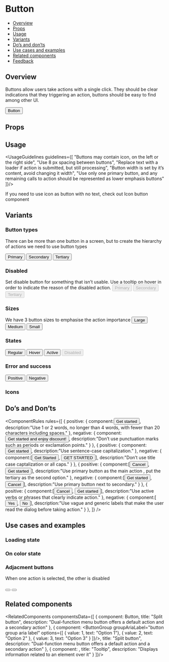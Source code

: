 
# Button

- [Overview](#overview)
- [Props](#props)
- [Usage](#usage)
- [Variants](#variants)
- [Do’s and don’ts](#component-rules)
- [Use cases and examples](#Use-cases-and-examples)
- [Related components](#related-components)
- [Feedback](#feedback)

## Overview
Buttons allow users take actions with a single click.
They should be clear indications that they triggering an action, buttons should be easy to find among other UI.

<Canvas>
  <Story name="overview">
    <Button>Button</Button>
  </Story>
</Canvas>

## Props
<ArgsTable of={Button} />

## Usage
<UsageGuidelines guidelines={[
  "Buttons may contain icon, on the left or the right side",
  "Use 8 px spacing between buttons",
  "Replace text with a loader if action is submitted, but still processing",
  "Button width is set by it’s content, avoid changing it width",
  "Use only one primary button, and any remaining calls to action should be represented as lower emphasis buttons"
]}/>

<Tip title="Not what you were looking for?">If you need to use icon as button with no text, check out Icon button component</Tip>

## Variants
### Button types
There can be more than one button in a screen, but to create the hierarchy of actions we need to use button types

<Canvas>
  <Story name="button-types">
      <Button>Primary</Button>
      <Button kind={Button.kinds.SECONDARY}>Secondary</Button>
      <Button kind={Button.kinds.TERTIARY}>Tertiary</Button>
  </Story>
</Canvas>

### Disabled
Set disable button for something that isn’t usable. Use a tooltip on hover in order to indicate the reason of the disabled action.
<Canvas>
  <Story name="disabled">
    <Button disabled>Primary</Button>
    <Button kind={Button.kinds.SECONDARY} disabled>Secondary</Button>
    <Button kind={Button.kinds.TERTIARY} disabled>Tertiary</Button>
  </Story>
</Canvas>

### Sizes
We have 3 button sizes to emphasise the action importance
<Canvas>
  <Story name="sizes">
      <Button size={Button.sizes.LARGE}>Large</Button>
      <Button size={Button.sizes.MEDIUM}>Medium</Button>
      <Button size={Button.sizes.SMALL}>Small</Button>
  </Story>
</Canvas>

### States
<Canvas>
  <Story name="states">
    <Button>Regular</Button>
    <Button>Hover</Button>
    <Button>Active</Button>
    <Button disabled>Disabled</Button>
  </Story>
</Canvas>

### Error and success
<Canvas>
  <Story name="error-and-success">
    <Button color={Button.colors.POSITIVE}>Positive</Button>
    <Button color={Button.colors.NEGATIVE}>Negative</Button>
  </Story>
</Canvas>

### Icons
<Story id="components-button--icons"/>

## Do’s and Don’ts
<ComponentRules
  rules={[
    {
      positive: {
        component:<Button>Get started</Button>,
        description:"Use 1 or 2 words, no longer than 4 words, with fewer than 20 characters including spaces."
      },
      negative: {
        component:<Button>Get started and enjoy discount!</Button>,
        description:"Don’t use punctuation marks such as periods or exclamation points."
      }
    },
    {
      positive: {
        component:<Button>Get started</Button>,
        description:"Use sentence-case capitalization."
      },
      negative: {
        component:[<Button>Get Started</Button>, <Button>GET STARTED</Button>],
        description:"Don’t use title case captalization or all caps."
      }
    },
    {
      positive: {
        component:[<Button kind={Button.kinds.TERTIARY}>Cancel</Button>, <Button>Get started</Button>],
        description:"Use primary button as the main action , put the tertiary as the second option."
      },
      negative: {
        component:[<Button>Get started</Button>, <Button kind={Button.kinds.SECONDARY}>Cancel</Button>],
        description:"Use primary button next to secondary."
      }
    },
    {
      positive: {
        component:[<Button kind={Button.kinds.TERTIARY}>Cancel</Button>, <Button>Get started</Button>],
        description:"Use active verbs or phrases that clearly indicate action."
      },
      negative: {
        component:[<Button kind={Button.kinds.TERTIARY}>Yes</Button>, <Button>No</Button>],
        description:"Use vague and generic labels that make the user read the dialog before taking action."
      }
    },
  ]}
/>


## Use cases and examples

### Loading state
<Story id="components-button--loading-state"/>

### On color state
<Story id="components-button--on-color-button-state"/>

### Adjacment buttons
When one action is selected, the other is disabled

<Canvas>
  <story name="adjacment-buttons">
      <Button
        rightFlat
        kind={Button.kinds.SECONDARY}
        size={Button.sizes.SMALL}
        ariaLabel="decrease zoom level"
      >
        <Remove />
      </Button>
      <Button
        leftFlat
        kind={Button.kinds.SECONDARY}
        size={Button.sizes.SMALL}
        ariaLabel="increase zoom level"
      >
        <Add />
      </Button>
  </story>
</Canvas>

## Related components
<RelatedComponents componentsData={[
  {
    component: <SplitButton>Button</SplitButton>,
    title: "Split button",
    description: "Dual-function menu button offers a default action and a secondary action"
  },
  {
    component: <ButtonGroup groupAriaLabel="button group aria label"
                            options={[
                              { value: 1, text: "Option 1"},
                              { value: 2, text: "Option 2" },
                              { value: 3, text: "Option 3" }
                            ]}/>,
    title: "Split button",
    description: "Dual-function menu button offers a default action and a secondary action"
  },
  {
    component: <Tooltip/>,
    title: "Tooltip",
    description: "Displays information related to an element over it"
  }
]}/>
